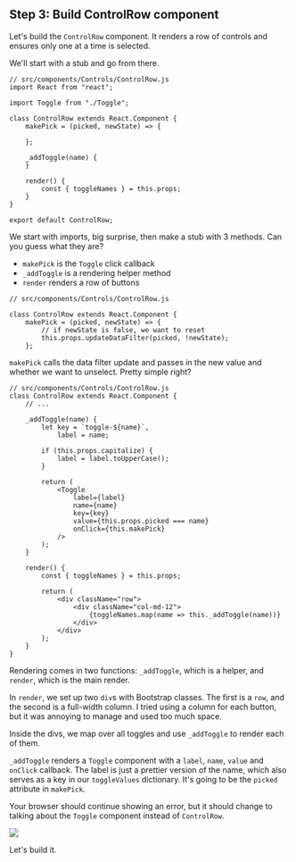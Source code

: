 ## Step 3: Build ControlRow component

Let's build the `ControlRow` component. It renders a row of controls and
ensures only one at a time is selected.

We'll start with a stub and go from there.

```{.javascript caption="ControlRow stub"}
// src/components/Controls/ControlRow.js
import React from "react";

import Toggle from "./Toggle";

class ControlRow extends React.Component {
    makePick = (picked, newState) => {

    };

    _addToggle(name) {
    }

    render() {
        const { toggleNames } = this.props;
    }
}

export default ControlRow;
```

We start with imports, big surprise, then make a stub with 3 methods. Can you
guess what they are?

- `makePick` is the `Toggle` click callback
- `_addToggle` is a rendering helper method
- `render` renders a row of buttons

```{.javascript caption="makePick implementation"}
// src/components/Controls/ControlRow.js

class ControlRow extends React.Component {
    makePick = (picked, newState) => {
        // if newState is false, we want to reset
        this.props.updateDataFilter(picked, !newState);
    };
```

`makePick` calls the data filter update and passes in the new value and whether
we want to unselect. Pretty simple right?

```{.javascript caption="Render a row of controls"}
// src/components/Controls/ControlRow.js
class ControlRow extends React.Component {
    // ...

    _addToggle(name) {
        let key = `toggle-${name}`,
            label = name;

        if (this.props.capitalize) {
            label = label.toUpperCase();
        }

        return (
            <Toggle
                label={label}
                name={name}
                key={key}
                value={this.props.picked === name}
                onClick={this.makePick}
            />
        );
    }

    render() {
        const { toggleNames } = this.props;

        return (
            <div className="row">
                <div className="col-md-12">
                    {toggleNames.map(name => this._addToggle(name))}
                </div>
            </div>
        );
    }
}
```

Rendering comes in two functions: `_addToggle`, which is a helper, and
`render`, which is the main render.

In `render`, we set up two `div`s with Bootstrap classes. The first is a `row`,
and the second is a full-width column. I tried using a column for each button,
but it was annoying to manage and used too much space.

Inside the divs, we map over all toggles and use `_addToggle` to render each of
them.

`_addToggle` renders a `Toggle` component with a `label`, `name`, `value` and
`onClick` callback. The label is just a prettier version of the name, which
also serves as a key in our `toggleValues` dictionary. It's going to be the
`picked` attribute in `makePick`.

Your browser should continue showing an error, but it should change to talking
about the `Toggle` component instead of `ControlRow`.

![](https://raw.githubusercontent.com/Swizec/react-d3js-es6-ebook/2018-version/manuscript/resources/images/es6v2/toggle-error.png)

Let's build it.